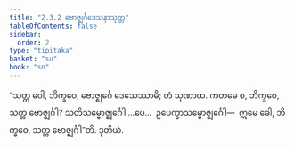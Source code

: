 ```yaml
---
title: "2.3.2 ဗောဇ္ဈင်္ဂဒေသနာသုတ္တ"
tableOfContents: false
sidebar:
  order: 2
type: "tipitaka"
basket: "su"
book: "sn"
---
```



<DynamicBreadcrumb />

<Division number="203" book="sn" e="ch" v="18" p="308">

<Paragraph number="465" book="sn">
“သတ္တ ဝေါ, ဘိက္ခဝေ, ဗောဇ္ဈင်္ဂေ ဒေသေဿာမိ; တံ သုဏာထ. ကတမေ စ, ဘိက္ခဝေ, သတ္တ ဗောဇ္ဈင်္ဂါ? သတိသမ္ဗောဇ္ဈင်္ဂေါ …ပေ…  ဥပေက္ခာသမ္ဗောဇ္ဈင်္ဂေါ—  ဣမေ ခေါ, ဘိက္ခဝေ, သတ္တ ဗောဇ္ဈင်္ဂါ”တိ.

</Paragraph>
</Division>

<Paragraph number="466" type="center" book="sn">
ဒုတိယံ.
</Paragraph>
